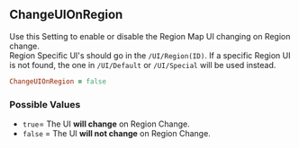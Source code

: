 ## ChangeUIOnRegion

Use this Setting to enable or disable the Region Map UI changing on Region change.
<br/>Region Specific UI's should go in the `/UI/Region(ID)`. If a specific Region UI is not found, the one in `/UI/Default` or `/UI/Special` will be used instead.

```ruby
ChangeUIOnRegion = false
```

### Possible Values

- `true`= The UI **<Gn>will change</Gn>** on Region Change.
- `false` = The UI **<Rd>will not change</Rd>** on Region Change.